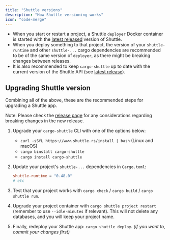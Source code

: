```yaml
---
title: "Shuttle versions"
description: "How Shuttle versioning works"
icon: "code-merge"
---
```


- When you start or restart a project, a Shuttle `deployer` Docker container is started with the [latest released](https://github.com/shuttle-hq/shuttle/releases) version of Shuttle.
- When you deploy something to that project, the version of your `shuttle-runtime` and other `shuttle-...` cargo dependencies are recommended to be of the same version of `deployer`, as there might be breaking changes between releases.
- It is also recommended to keep `cargo-shuttle` up to date with the current version of the Shuttle API (see [latest release](https://github.com/shuttle-hq/shuttle/releases)).

## Upgrading Shuttle version

Combining all of the above, these are the recommended steps for upgrading a Shuttle app.

<Info>Note: Please check the [release page](https://github.com/shuttle-hq/shuttle/releases) for any considerations regarding breaking changes in the new release.</Info>

1. Upgrade your `cargo-shuttle` CLI with one of the options below:
   - `curl -sSfL https://www.shuttle.rs/install | bash` (Linux and macOS)
   - `cargo binstall cargo-shuttle`
   - `cargo install cargo-shuttle`

2. Update your project's `shuttle-...` dependencies in `Cargo.toml`:
   ```toml Cargo.toml
   shuttle-runtime = "0.48.0"
   # etc
   ```

3. Test that your project works with `cargo check` / `cargo build` / `cargo shuttle run`.

4. Upgrade your project container with `cargo shuttle project restart` (remember to use `--idle-minutes` if relevant). This will not delete any databases, and you will keep your project name.

5. Finally, redeploy your Shuttle app: `cargo shuttle deploy`. *(if you want to, commit your changes first)*
